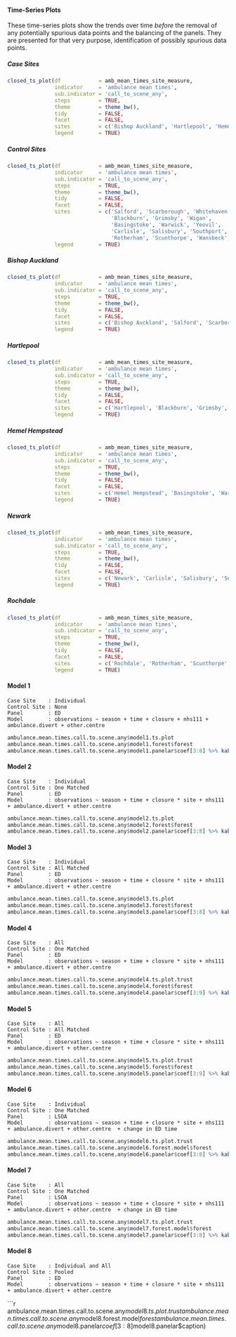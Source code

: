 #### Time-Series Plots

These time-series plots show the trends over time *before* the removal of any potentially spurious data points and the balancing of the panels.  They are presented for that very purpose, identification of possibly spurious data points.

##### Case Sites

```r
closed_ts_plot(df            = amb_mean_times_site_measure,
               indicator     = 'ambulance mean times',
               sub.indicator = 'call_to_scene_any',
               steps         = TRUE,
               theme         = theme_bw(),
               tidy          = FALSE,
               facet         = FALSE,
               sites         = c('Bishop Auckland', 'Hartlepool', 'Hemel Hempstead', 'Newark', 'Rochdale'),
               legend        = TRUE)
```

##### Control Sites

```r
closed_ts_plot(df            = amb_mean_times_site_measure,
               indicator     = 'ambulance mean times',
               sub.indicator = 'call_to_scene_any',
               steps         = TRUE,
               theme         = theme_bw(),
               tidy          = FALSE,
               facet         = FALSE,
               sites         = c('Salford', 'Scarborough', 'Whitehaven',
                                 'Blackburn', 'Grimsby', 'Wigan',
                                 'Basingstoke', 'Warwick', 'Yeovil',
                                 'Carlisle', 'Salisbury', 'Southport',
                                 'Rotherham', 'Scunthorpe', 'Wansbeck'),
               legend        = TRUE)
```

##### Bishop Auckland

```r
closed_ts_plot(df            = amb_mean_times_site_measure,
               indicator     = 'ambulance mean times',
               sub.indicator = 'call_to_scene_any',
               steps         = TRUE,
               theme         = theme_bw(),
               tidy          = FALSE,
               facet         = FALSE,
               sites         = c('Bishop Auckland', 'Salford', 'Scarborough', 'Whitehaven'),
               legend        = TRUE)
```

##### Hartlepool

```r
closed_ts_plot(df            = amb_mean_times_site_measure,
               indicator     = 'ambulance mean times',
               sub.indicator = 'call_to_scene_any',
               steps         = TRUE,
               theme         = theme_bw(),
               tidy          = FALSE,
               facet         = FALSE,
               sites         = c('Hartlepool', 'Blackburn', 'Grimsby', 'Wigan'),
               legend        = TRUE)
```

##### Hemel Hempstead

```r
closed_ts_plot(df            = amb_mean_times_site_measure,
               indicator     = 'ambulance mean times',
               sub.indicator = 'call_to_scene_any',
               steps         = TRUE,
               theme         = theme_bw(),
               tidy          = FALSE,
               facet         = FALSE,
               sites         = c('Hemel Hempstead', 'Basingstoke', 'Warwick', 'Yeovil'),
               legend        = TRUE)
```

##### Newark

```r
closed_ts_plot(df            = amb_mean_times_site_measure,
               indicator     = 'ambulance mean times',
               sub.indicator = 'call_to_scene_any',
               steps         = TRUE,
               theme         = theme_bw(),
               tidy          = FALSE,
               facet         = FALSE,
               sites         = c('Newark', 'Carlisle', 'Salisbury', 'Southport'),
               legend        = TRUE)
```

##### Rochdale

```r
closed_ts_plot(df            = amb_mean_times_site_measure,
               indicator     = 'ambulance mean times',
               sub.indicator = 'call_to_scene_any',
               steps         = TRUE,
               theme         = theme_bw(),
               tidy          = FALSE,
               facet         = FALSE,
               sites         = c('Rochdale', 'Rotherham', 'Scunthorpe', 'Wansbeck'),
               legend        = TRUE)
```


#### Model 1
`Case Site    : Individual`\
`Control Site : None`\
`Panel        : ED`\
`Model        : observations ~ season + time + closure + nhs111 + ambulance.divert + other.centre `\

```r
ambulance.mean.times.call.to.scene.any$model1.ts.plot
ambulance.mean.times.call.to.scene.any$model1.forest$forest
ambulance.mean.times.call.to.scene.any$model1.panelar$coef[3:8] %>% kable(caption = ambulance.mean.times.call.to.scene.any$model1.panelar$caption)
```

#### Model 2

`Case Site    : Individual`\
`Control Site : One Matched`\
`Panel        : ED`\
`Model        : observations ~ season + time + closure * site + nhs111 + ambulance.divert + other.centre `\

```r
ambulance.mean.times.call.to.scene.any$model2.ts.plot
ambulance.mean.times.call.to.scene.any$model2.forest$forest
ambulance.mean.times.call.to.scene.any$model2.panelar$coef[3:8] %>% kable(caption = ambulance.mean.times.call.to.scene.any$model2.panelar$caption)
```

#### Model 3

`Case Site    : Individual`\
`Control Site : All Matched`\
`Panel        : ED`\
`Model        : observations ~ season + time + closure * site + nhs111 + ambulance.divert + other.centre `\

```r
ambulance.mean.times.call.to.scene.any$model3.ts.plot
ambulance.mean.times.call.to.scene.any$model3.forest$forest
ambulance.mean.times.call.to.scene.any$model3.panelar$coef[3:8] %>% kable(caption = ambulance.mean.times.call.to.scene.any$model3.panelar$caption)
```

#### Model 4

`Case Site    : All`\
`Control Site : One Matched`\
`Panel        : ED`\
`Model        : observations ~ season + time + closure * site + nhs111 + ambulance.divert + other.centre `\

```r
ambulance.mean.times.call.to.scene.any$model4.ts.plot.trust
ambulance.mean.times.call.to.scene.any$model4.forest$forest
ambulance.mean.times.call.to.scene.any$model4.panelar$coef[3:9] %>% kable(caption = ambulance.mean.times.call.to.scene.any$model4.panelar$caption)
```

#### Model 5

`Case Site    : All`\
`Control Site : All Matched`\
`Panel        : ED`\
`Model        : observations ~ season + time + closure * site + nhs111 + ambulance.divert + other.centre `\


```r
ambulance.mean.times.call.to.scene.any$model5.ts.plot.trust
ambulance.mean.times.call.to.scene.any$model5.forest$forest
ambulance.mean.times.call.to.scene.any$model5.panelar$coef[3:9] %>% kable(caption = ambulance.mean.times.call.to.scene.any$model5.panelar$caption)
```

#### Model 6

`Case Site    : Individual`\
`Control Site : One Matched`\
`Panel        : LSOA`\
`Model        : observations ~ season + time + closure * site + nhs111 + ambulance.divert + other.centre  + change in ED time`\

```r
ambulance.mean.times.call.to.scene.any$model6.ts.plot.trust
ambulance.mean.times.call.to.scene.any$model6.forest.model$forest
ambulance.mean.times.call.to.scene.any$model6.panelar$coef[3:8] %>% kable(caption = ambulance.mean.times.call.to.scene.any$model6.panelar$caption)
```

#### Model 7

`Case Site    : All`\
`Control Site : One Matched`\
`Panel        : LSOA`\
`Model        : observations ~ season + time + closure * site + nhs111 + ambulance.divert + other.centre  + change in ED time`\

```r
ambulance.mean.times.call.to.scene.any$model7.ts.plot.trust
ambulance.mean.times.call.to.scene.any$model7.forest.model$forest
ambulance.mean.times.call.to.scene.any$model7.panelar$coef[3:8] %>% kable(caption = ambulance.mean.times.call.to.scene.any$model7.panelar$caption)
```

#### Model 8

`Case Site    : Individual and All`\
`Control Site : Pooled`\
`Panel        : ED`\
`Model        : observations ~ season + time + closure * site + nhs111 + ambulance.divert + other.centre`\

```r
ambulance.mean.times.call.to.scene.any$model8.ts.plot.trust
ambulance.mean.times.call.to.scene.any$model8.forest.model$forest
ambulance.mean.times.call.to.scene.any$model8.panelar$coef[3:8] %>% kable(caption = ambulance.mean.times.call.to.scene.any$model8.panelar$caption)
